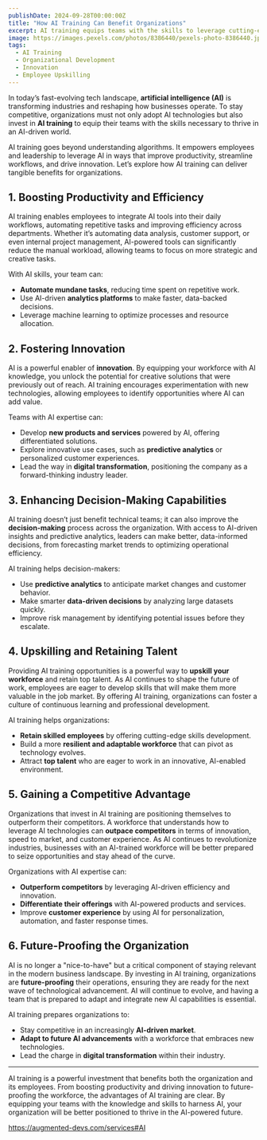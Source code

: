 ```yaml
---
publishDate: 2024-09-28T00:00:00Z
title: "How AI Training Can Benefit Organizations"
excerpt: AI training equips teams with the skills to leverage cutting-edge technologies, improve productivity, and foster innovation.
image: https://images.pexels.com/photos/8386440/pexels-photo-8386440.jpeg
tags:
  - AI Training
  - Organizational Development
  - Innovation
  - Employee Upskilling
---
```


In today’s fast-evolving tech landscape, **artificial intelligence (AI)** is transforming industries and reshaping how businesses operate. To stay competitive, organizations must not only adopt AI technologies but also invest in **AI training** to equip their teams with the skills necessary to thrive in an AI-driven world.

AI training goes beyond understanding algorithms. It empowers employees and leadership to leverage AI in ways that improve productivity, streamline workflows, and drive innovation. Let’s explore how AI training can deliver tangible benefits for organizations.

## 1. Boosting Productivity and Efficiency

AI training enables employees to integrate AI tools into their daily workflows, automating repetitive tasks and improving efficiency across departments. Whether it’s automating data analysis, customer support, or even internal project management, AI-powered tools can significantly reduce the manual workload, allowing teams to focus on more strategic and creative tasks.

With AI skills, your team can:
- **Automate mundane tasks**, reducing time spent on repetitive work.
- Use AI-driven **analytics platforms** to make faster, data-backed decisions.
- Leverage machine learning to optimize processes and resource allocation.

## 2. Fostering Innovation

AI is a powerful enabler of **innovation**. By equipping your workforce with AI knowledge, you unlock the potential for creative solutions that were previously out of reach. AI training encourages experimentation with new technologies, allowing employees to identify opportunities where AI can add value.

Teams with AI expertise can:
- Develop **new products and services** powered by AI, offering differentiated solutions.
- Explore innovative use cases, such as **predictive analytics** or personalized customer experiences.
- Lead the way in **digital transformation**, positioning the company as a forward-thinking industry leader.

## 3. Enhancing Decision-Making Capabilities

AI training doesn’t just benefit technical teams; it can also improve the **decision-making** process across the organization. With access to AI-driven insights and predictive analytics, leaders can make better, data-informed decisions, from forecasting market trends to optimizing operational efficiency.

AI training helps decision-makers:
- Use **predictive analytics** to anticipate market changes and customer behavior.
- Make smarter **data-driven decisions** by analyzing large datasets quickly.
- Improve risk management by identifying potential issues before they escalate.

## 4. Upskilling and Retaining Talent

Providing AI training opportunities is a powerful way to **upskill your workforce** and retain top talent. As AI continues to shape the future of work, employees are eager to develop skills that will make them more valuable in the job market. By offering AI training, organizations can foster a culture of continuous learning and professional development.

AI training helps organizations:
- **Retain skilled employees** by offering cutting-edge skills development.
- Build a more **resilient and adaptable workforce** that can pivot as technology evolves.
- Attract **top talent** who are eager to work in an innovative, AI-enabled environment.

## 5. Gaining a Competitive Advantage

Organizations that invest in AI training are positioning themselves to outperform their competitors. A workforce that understands how to leverage AI technologies can **outpace competitors** in terms of innovation, speed to market, and customer experience. As AI continues to revolutionize industries, businesses with an AI-trained workforce will be better prepared to seize opportunities and stay ahead of the curve.

Organizations with AI expertise can:
- **Outperform competitors** by leveraging AI-driven efficiency and innovation.
- **Differentiate their offerings** with AI-powered products and services.
- Improve **customer experience** by using AI for personalization, automation, and faster response times.

## 6. Future-Proofing the Organization

AI is no longer a "nice-to-have" but a critical component of staying relevant in the modern business landscape. By investing in AI training, organizations are **future-proofing** their operations, ensuring they are ready for the next wave of technological advancement. AI will continue to evolve, and having a team that is prepared to adapt and integrate new AI capabilities is essential.

AI training prepares organizations to:
- Stay competitive in an increasingly **AI-driven market**.
- **Adapt to future AI advancements** with a workforce that embraces new technologies.
- Lead the charge in **digital transformation** within their industry.

---

AI training is a powerful investment that benefits both the organization and its employees. From boosting productivity and driving innovation to future-proofing the workforce, the advantages of AI training are clear. By equipping your teams with the knowledge and skills to harness AI, your organization will be better positioned to thrive in the AI-powered future.

https://augmented-devs.com/services#AI
